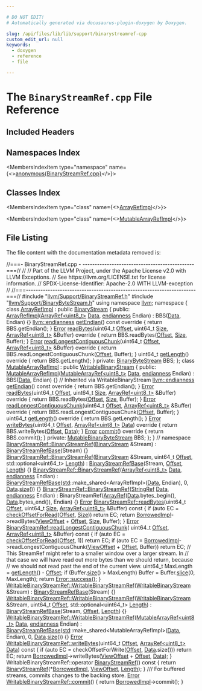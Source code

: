 ```yaml
---

# DO NOT EDIT!
# Automatically generated via docusaurus-plugin-doxygen by Doxygen.

slug: /api/files/lib/lib/support/binarystreamref-cpp
custom_edit_url: null
keywords:
  - doxygen
  - reference
  - file

---
```





# The `BinaryStreamRef.cpp` File Reference

<DoxygenPage pluginConfig={pluginConfig}>



## Included Headers

<IncludesList>
<IncludesListItem
  filePath="llvm/Support/BinaryStreamRef.h"
  permalink="/docs/api/files/include/include/llvm/include/llvm/support/binarystreamref-h"
  isLocal="true" />
<IncludesListItem
  filePath="llvm/Support/BinaryByteStream.h"
  permalink="/docs/api/files/include/include/llvm/include/llvm/support/binarybytestream-h"
  isLocal="true" />
</IncludesList>

## Namespaces Index

<MembersIndex>

<MembersIndexItem
  type="namespace"
  name={<><a href="/docs/api/namespaces/anonymous-binarystreamref-cpp-">anonymous&#123;BinaryStreamRef.cpp&#125;</a></>}>
</MembersIndexItem>

</MembersIndex>

## Classes Index

<MembersIndex>

<MembersIndexItem
  type="class"
  name={<><a href="/docs/api/classes/anonymous-namespace-binarystreamref-cpp-/arrayrefimpl">ArrayRefImpl</a></>}>
</MembersIndexItem>

<MembersIndexItem
  type="class"
  name={<><a href="/docs/api/classes/anonymous-namespace-binarystreamref-cpp-/mutablearrayrefimpl">MutableArrayRefImpl</a></>}>
</MembersIndexItem>

</MembersIndex>


## File Listing

The file content with the documentation metadata removed is:

<ProgramListing>

<Link id="l00001" /><CodeLine lineNumber="1"><Highlight kind="comment">//===- BinaryStreamRef.cpp - ----------------------------------------------===//</Highlight><Highlight kind="normal"></Highlight></CodeLine>
<Link id="l00002" /><CodeLine lineNumber="2"><Highlight kind="normal"></Highlight><Highlight kind="comment">//</Highlight><Highlight kind="normal"></Highlight></CodeLine>
<Link id="l00003" /><CodeLine lineNumber="3"><Highlight kind="normal"></Highlight><Highlight kind="comment">// Part of the LLVM Project, under the Apache License v2.0 with LLVM Exceptions.</Highlight><Highlight kind="normal"></Highlight></CodeLine>
<Link id="l00004" /><CodeLine lineNumber="4"><Highlight kind="normal"></Highlight><Highlight kind="comment">// See https://llvm.org/LICENSE.txt for license information.</Highlight><Highlight kind="normal"></Highlight></CodeLine>
<Link id="l00005" /><CodeLine lineNumber="5"><Highlight kind="normal"></Highlight><Highlight kind="comment">// SPDX-License-Identifier: Apache-2.0 WITH LLVM-exception</Highlight><Highlight kind="normal"></Highlight></CodeLine>
<Link id="l00006" /><CodeLine lineNumber="6"><Highlight kind="normal"></Highlight><Highlight kind="comment">//</Highlight><Highlight kind="normal"></Highlight></CodeLine>
<Link id="l00007" /><CodeLine lineNumber="7"><Highlight kind="normal"></Highlight><Highlight kind="comment">//===----------------------------------------------------------------------===//</Highlight><Highlight kind="normal"></Highlight></CodeLine>
<Link id="l00008" /><CodeLine lineNumber="8"><Highlight kind="normal"></Highlight></CodeLine>
<Link id="l00009" /><CodeLine lineNumber="9"><Highlight kind="normal"></Highlight><Highlight kind="preprocessor">#include &quot;<a href="/docs/api/files/include/include/llvm/include/llvm/support/binarystreamref-h">llvm/Support/BinaryStreamRef.h</a>&quot;</Highlight><Highlight kind="normal"></Highlight></CodeLine>
<Link id="l00010" /><CodeLine lineNumber="10"><Highlight kind="normal"></Highlight><Highlight kind="preprocessor">#include &quot;<a href="/docs/api/files/include/include/llvm/include/llvm/support/binarybytestream-h">llvm/Support/BinaryByteStream.h</a>&quot;</Highlight><Highlight kind="normal"></Highlight></CodeLine>
<Link id="l00011" /><CodeLine lineNumber="11"><Highlight kind="normal"></Highlight></CodeLine>
<Link id="l00012" /><CodeLine lineNumber="12"><Highlight kind="normal"></Highlight><Highlight kind="keyword">using namespace </Highlight><Highlight kind="normal"><a href="/docs/api/namespaces/llvm">llvm</a>;</Highlight></CodeLine>
<Link id="l00013" /><CodeLine lineNumber="13"><Highlight kind="normal"></Highlight></CodeLine>
<Link id="l00014" /><CodeLine lineNumber="14" lineLink="/docs/api/namespaces/anonymous-binarystreamref-cpp-"><Highlight kind="normal"></Highlight><Highlight kind="keyword">namespace </Highlight><Highlight kind="normal">&#123;</Highlight></CodeLine>
<Link id="l00015" /><CodeLine lineNumber="15"><Highlight kind="normal"></Highlight></CodeLine>
<Link id="l00016" /><CodeLine lineNumber="16" lineLink="/docs/api/classes/anonymous-namespace-binarystreamref-cpp-/arrayrefimpl"><Highlight kind="normal"></Highlight><Highlight kind="keyword">class </Highlight><Highlight kind="normal"><a href="/docs/api/classes/anonymous-namespace-binarystreamref-cpp-/arrayrefimpl/#a856b8231ebf64b66ea9d35402cd96935">ArrayRefImpl</a> : </Highlight><Highlight kind="keyword">public</Highlight><Highlight kind="normal"> <a href="/docs/api/classes/llvm/binarystream">BinaryStream</a> &#123;</Highlight></CodeLine>
<Link id="l00017" /><CodeLine lineNumber="17"><Highlight kind="normal"></Highlight><Highlight kind="keyword">public</Highlight><Highlight kind="normal">:</Highlight></CodeLine>
<Link id="l00018" /><CodeLine lineNumber="18" lineLink="/docs/api/classes/anonymous-namespace-binarystreamref-cpp-/arrayrefimpl/#a856b8231ebf64b66ea9d35402cd96935"><Highlight kind="normal">  <a href="/docs/api/classes/anonymous-namespace-binarystreamref-cpp-/arrayrefimpl/#a856b8231ebf64b66ea9d35402cd96935">ArrayRefImpl</a>(<a href="/docs/api/classes/llvm/arrayref">ArrayRef&lt;uint8&#95;t&gt;</a> <a href="/docs/api/namespaces/llvm/#aa20539e89704d20b98b97e9c3feac934">Data</a>, <a href="/docs/api/namespaces/llvm/#ae1e26e57357947b25e392fd18ab000db">endianness</a> Endian) : BBS(<a href="/docs/api/namespaces/llvm/#aa20539e89704d20b98b97e9c3feac934">Data</a>, Endian) &#123;&#125;</Highlight></CodeLine>
<Link id="l00019" /><CodeLine lineNumber="19"><Highlight kind="normal"></Highlight></CodeLine>
<Link id="l00020" /><CodeLine lineNumber="20" lineLink="/docs/api/classes/anonymous-namespace-binarystreamref-cpp-/arrayrefimpl/#a7761af8788d473334eb29a8b2c1f80b3"><Highlight kind="normal">  <a href="/docs/api/namespaces/llvm/#ae1e26e57357947b25e392fd18ab000db">llvm::endianness</a> <a href="/docs/api/classes/anonymous-namespace-binarystreamref-cpp-/arrayrefimpl/#a7761af8788d473334eb29a8b2c1f80b3">getEndian</a>()</Highlight><Highlight kind="keyword"> const override </Highlight><Highlight kind="normal">&#123; </Highlight><Highlight kind="keywordflow">return</Highlight><Highlight kind="normal"> BBS.getEndian(); &#125;</Highlight></CodeLine>
<Link id="l00021" /><CodeLine lineNumber="21" lineLink="/docs/api/classes/anonymous-namespace-binarystreamref-cpp-/arrayrefimpl/#a32427e9b5ea499618dc120f4cb8010db"><Highlight kind="normal">  <a href="/docs/api/classes/llvm/error">Error</a> <a href="/docs/api/classes/anonymous-namespace-binarystreamref-cpp-/arrayrefimpl/#a32427e9b5ea499618dc120f4cb8010db">readBytes</a>(uint64&#95;t <a href="/docs/api/namespaces/llvm/#a05f5b9a11bdcc5feba62899f95dcf878a3134224cba2545bc57954d3b072aebb4">Offset</a>, uint64&#95;t <a href="/docs/api/files/lib/lib/analysis/inlineorder-cpp/#a7ee6f0cb51c3b9056199e9a0001fe8c3a6f6cb72d544962fa333e2e34ce64f719">Size</a>,</Highlight></CodeLine>
<Link id="l00022" /><CodeLine lineNumber="22"><Highlight kind="normal">                  <a href="/docs/api/classes/llvm/arrayref">ArrayRef&lt;uint8&#95;t&gt;</a> &amp;Buffer)</Highlight><Highlight kind="keyword"> override </Highlight><Highlight kind="normal">&#123;</Highlight></CodeLine>
<Link id="l00023" /><CodeLine lineNumber="23"><Highlight kind="normal">    </Highlight><Highlight kind="keywordflow">return</Highlight><Highlight kind="normal"> BBS.readBytes(<a href="/docs/api/namespaces/llvm/#a05f5b9a11bdcc5feba62899f95dcf878a3134224cba2545bc57954d3b072aebb4">Offset</a>, <a href="/docs/api/files/lib/lib/analysis/inlineorder-cpp/#a7ee6f0cb51c3b9056199e9a0001fe8c3a6f6cb72d544962fa333e2e34ce64f719">Size</a>, Buffer);</Highlight></CodeLine>
<Link id="l00024" /><CodeLine lineNumber="24"><Highlight kind="normal">  &#125;</Highlight></CodeLine>
<Link id="l00025" /><CodeLine lineNumber="25" lineLink="/docs/api/classes/anonymous-namespace-binarystreamref-cpp-/arrayrefimpl/#ab888e4a64cb216bfbeccbf3f2a061806"><Highlight kind="normal">  <a href="/docs/api/classes/llvm/error">Error</a> <a href="/docs/api/classes/anonymous-namespace-binarystreamref-cpp-/arrayrefimpl/#ab888e4a64cb216bfbeccbf3f2a061806">readLongestContiguousChunk</a>(uint64&#95;t <a href="/docs/api/namespaces/llvm/#a05f5b9a11bdcc5feba62899f95dcf878a3134224cba2545bc57954d3b072aebb4">Offset</a>,</Highlight></CodeLine>
<Link id="l00026" /><CodeLine lineNumber="26"><Highlight kind="normal">                                   <a href="/docs/api/classes/llvm/arrayref">ArrayRef&lt;uint8&#95;t&gt;</a> &amp;Buffer)</Highlight><Highlight kind="keyword"> override </Highlight><Highlight kind="normal">&#123;</Highlight></CodeLine>
<Link id="l00027" /><CodeLine lineNumber="27"><Highlight kind="normal">    </Highlight><Highlight kind="keywordflow">return</Highlight><Highlight kind="normal"> BBS.readLongestContiguousChunk(<a href="/docs/api/namespaces/llvm/#a05f5b9a11bdcc5feba62899f95dcf878a3134224cba2545bc57954d3b072aebb4">Offset</a>, Buffer);</Highlight></CodeLine>
<Link id="l00028" /><CodeLine lineNumber="28"><Highlight kind="normal">  &#125;</Highlight></CodeLine>
<Link id="l00029" /><CodeLine lineNumber="29" lineLink="/docs/api/classes/anonymous-namespace-binarystreamref-cpp-/arrayrefimpl/#a7201df1411cbcce0c4cbf1eebd0c9b71"><Highlight kind="normal">  uint64&#95;t <a href="/docs/api/classes/anonymous-namespace-binarystreamref-cpp-/arrayrefimpl/#a7201df1411cbcce0c4cbf1eebd0c9b71">getLength</a>()</Highlight><Highlight kind="keyword"> override </Highlight><Highlight kind="normal">&#123; </Highlight><Highlight kind="keywordflow">return</Highlight><Highlight kind="normal"> BBS.getLength(); &#125;</Highlight></CodeLine>
<Link id="l00030" /><CodeLine lineNumber="30"><Highlight kind="normal"></Highlight></CodeLine>
<Link id="l00031" /><CodeLine lineNumber="31"><Highlight kind="normal"></Highlight><Highlight kind="keyword">private</Highlight><Highlight kind="normal">:</Highlight></CodeLine>
<Link id="l00032" /><CodeLine lineNumber="32"><Highlight kind="normal">  <a href="/docs/api/classes/llvm/binarybytestream">BinaryByteStream</a> BBS;</Highlight></CodeLine>
<Link id="l00033" /><CodeLine lineNumber="33"><Highlight kind="normal">&#125;;</Highlight></CodeLine>
<Link id="l00034" /><CodeLine lineNumber="34"><Highlight kind="normal"></Highlight></CodeLine>
<Link id="l00035" /><CodeLine lineNumber="35" lineLink="/docs/api/classes/anonymous-namespace-binarystreamref-cpp-/mutablearrayrefimpl"><Highlight kind="normal"></Highlight><Highlight kind="keyword">class </Highlight><Highlight kind="normal"><a href="/docs/api/classes/anonymous-namespace-binarystreamref-cpp-/mutablearrayrefimpl/#a320a397a78da18ceae070633537ff5b0">MutableArrayRefImpl</a> : </Highlight><Highlight kind="keyword">public</Highlight><Highlight kind="normal"> <a href="/docs/api/classes/llvm/writablebinarystream">WritableBinaryStream</a> &#123;</Highlight></CodeLine>
<Link id="l00036" /><CodeLine lineNumber="36"><Highlight kind="normal"></Highlight><Highlight kind="keyword">public</Highlight><Highlight kind="normal">:</Highlight></CodeLine>
<Link id="l00037" /><CodeLine lineNumber="37" lineLink="/docs/api/classes/anonymous-namespace-binarystreamref-cpp-/mutablearrayrefimpl/#a320a397a78da18ceae070633537ff5b0"><Highlight kind="normal">  <a href="/docs/api/classes/anonymous-namespace-binarystreamref-cpp-/mutablearrayrefimpl/#a320a397a78da18ceae070633537ff5b0">MutableArrayRefImpl</a>(<a href="/docs/api/classes/llvm/mutablearrayref">MutableArrayRef&lt;uint8&#95;t&gt;</a> <a href="/docs/api/namespaces/llvm/#aa20539e89704d20b98b97e9c3feac934">Data</a>, <a href="/docs/api/namespaces/llvm/#ae1e26e57357947b25e392fd18ab000db">endianness</a> Endian)</Highlight></CodeLine>
<Link id="l00038" /><CodeLine lineNumber="38"><Highlight kind="normal">      : BBS(<a href="/docs/api/namespaces/llvm/#aa20539e89704d20b98b97e9c3feac934">Data</a>, Endian) &#123;&#125;</Highlight></CodeLine>
<Link id="l00039" /><CodeLine lineNumber="39"><Highlight kind="normal"></Highlight></CodeLine>
<Link id="l00040" /><CodeLine lineNumber="40"><Highlight kind="normal">  </Highlight><Highlight kind="comment">// Inherited via WritableBinaryStream</Highlight><Highlight kind="normal"></Highlight></CodeLine>
<Link id="l00041" /><CodeLine lineNumber="41" lineLink="/docs/api/classes/anonymous-namespace-binarystreamref-cpp-/mutablearrayrefimpl/#ac4ccc592fdcb75f9a09d3d5f753371b5"><Highlight kind="normal">  <a href="/docs/api/namespaces/llvm/#ae1e26e57357947b25e392fd18ab000db">llvm::endianness</a> <a href="/docs/api/classes/anonymous-namespace-binarystreamref-cpp-/mutablearrayrefimpl/#ac4ccc592fdcb75f9a09d3d5f753371b5">getEndian</a>()</Highlight><Highlight kind="keyword"> const override </Highlight><Highlight kind="normal">&#123; </Highlight><Highlight kind="keywordflow">return</Highlight><Highlight kind="normal"> BBS.getEndian(); &#125;</Highlight></CodeLine>
<Link id="l00042" /><CodeLine lineNumber="42" lineLink="/docs/api/classes/anonymous-namespace-binarystreamref-cpp-/mutablearrayrefimpl/#ab38d43797116a6b44ca438cdadb17428"><Highlight kind="normal">  <a href="/docs/api/classes/llvm/error">Error</a> <a href="/docs/api/classes/anonymous-namespace-binarystreamref-cpp-/mutablearrayrefimpl/#ab38d43797116a6b44ca438cdadb17428">readBytes</a>(uint64&#95;t <a href="/docs/api/namespaces/llvm/#a05f5b9a11bdcc5feba62899f95dcf878a3134224cba2545bc57954d3b072aebb4">Offset</a>, uint64&#95;t <a href="/docs/api/files/lib/lib/analysis/inlineorder-cpp/#a7ee6f0cb51c3b9056199e9a0001fe8c3a6f6cb72d544962fa333e2e34ce64f719">Size</a>,</Highlight></CodeLine>
<Link id="l00043" /><CodeLine lineNumber="43"><Highlight kind="normal">                  <a href="/docs/api/classes/llvm/arrayref">ArrayRef&lt;uint8&#95;t&gt;</a> &amp;Buffer)</Highlight><Highlight kind="keyword"> override </Highlight><Highlight kind="normal">&#123;</Highlight></CodeLine>
<Link id="l00044" /><CodeLine lineNumber="44"><Highlight kind="normal">    </Highlight><Highlight kind="keywordflow">return</Highlight><Highlight kind="normal"> BBS.readBytes(<a href="/docs/api/namespaces/llvm/#a05f5b9a11bdcc5feba62899f95dcf878a3134224cba2545bc57954d3b072aebb4">Offset</a>, <a href="/docs/api/files/lib/lib/analysis/inlineorder-cpp/#a7ee6f0cb51c3b9056199e9a0001fe8c3a6f6cb72d544962fa333e2e34ce64f719">Size</a>, Buffer);</Highlight></CodeLine>
<Link id="l00045" /><CodeLine lineNumber="45"><Highlight kind="normal">  &#125;</Highlight></CodeLine>
<Link id="l00046" /><CodeLine lineNumber="46" lineLink="/docs/api/classes/anonymous-namespace-binarystreamref-cpp-/mutablearrayrefimpl/#a2919c74bfc7264b503ed1d99d64f02a4"><Highlight kind="normal">  <a href="/docs/api/classes/llvm/error">Error</a> <a href="/docs/api/classes/anonymous-namespace-binarystreamref-cpp-/mutablearrayrefimpl/#a2919c74bfc7264b503ed1d99d64f02a4">readLongestContiguousChunk</a>(uint64&#95;t <a href="/docs/api/namespaces/llvm/#a05f5b9a11bdcc5feba62899f95dcf878a3134224cba2545bc57954d3b072aebb4">Offset</a>,</Highlight></CodeLine>
<Link id="l00047" /><CodeLine lineNumber="47"><Highlight kind="normal">                                   <a href="/docs/api/classes/llvm/arrayref">ArrayRef&lt;uint8&#95;t&gt;</a> &amp;Buffer)</Highlight><Highlight kind="keyword"> override </Highlight><Highlight kind="normal">&#123;</Highlight></CodeLine>
<Link id="l00048" /><CodeLine lineNumber="48"><Highlight kind="normal">    </Highlight><Highlight kind="keywordflow">return</Highlight><Highlight kind="normal"> BBS.readLongestContiguousChunk(<a href="/docs/api/namespaces/llvm/#a05f5b9a11bdcc5feba62899f95dcf878a3134224cba2545bc57954d3b072aebb4">Offset</a>, Buffer);</Highlight></CodeLine>
<Link id="l00049" /><CodeLine lineNumber="49"><Highlight kind="normal">  &#125;</Highlight></CodeLine>
<Link id="l00050" /><CodeLine lineNumber="50" lineLink="/docs/api/classes/anonymous-namespace-binarystreamref-cpp-/mutablearrayrefimpl/#a1c930b921992a6d04e6567979f71b495"><Highlight kind="normal">  uint64&#95;t <a href="/docs/api/classes/anonymous-namespace-binarystreamref-cpp-/mutablearrayrefimpl/#a1c930b921992a6d04e6567979f71b495">getLength</a>()</Highlight><Highlight kind="keyword"> override </Highlight><Highlight kind="normal">&#123; </Highlight><Highlight kind="keywordflow">return</Highlight><Highlight kind="normal"> BBS.getLength(); &#125;</Highlight></CodeLine>
<Link id="l00051" /><CodeLine lineNumber="51"><Highlight kind="normal"></Highlight></CodeLine>
<Link id="l00052" /><CodeLine lineNumber="52" lineLink="/docs/api/classes/anonymous-namespace-binarystreamref-cpp-/mutablearrayrefimpl/#abfb56d37310ba6de3d4bc923eab7aa61"><Highlight kind="normal">  <a href="/docs/api/classes/llvm/error">Error</a> <a href="/docs/api/classes/anonymous-namespace-binarystreamref-cpp-/mutablearrayrefimpl/#abfb56d37310ba6de3d4bc923eab7aa61">writeBytes</a>(uint64&#95;t <a href="/docs/api/namespaces/llvm/#a05f5b9a11bdcc5feba62899f95dcf878a3134224cba2545bc57954d3b072aebb4">Offset</a>, <a href="/docs/api/classes/llvm/arrayref">ArrayRef&lt;uint8&#95;t&gt;</a> <a href="/docs/api/namespaces/llvm/#aa20539e89704d20b98b97e9c3feac934">Data</a>)</Highlight><Highlight kind="keyword"> override </Highlight><Highlight kind="normal">&#123;</Highlight></CodeLine>
<Link id="l00053" /><CodeLine lineNumber="53"><Highlight kind="normal">    </Highlight><Highlight kind="keywordflow">return</Highlight><Highlight kind="normal"> BBS.writeBytes(<a href="/docs/api/namespaces/llvm/#a05f5b9a11bdcc5feba62899f95dcf878a3134224cba2545bc57954d3b072aebb4">Offset</a>, <a href="/docs/api/namespaces/llvm/#aa20539e89704d20b98b97e9c3feac934">Data</a>);</Highlight></CodeLine>
<Link id="l00054" /><CodeLine lineNumber="54"><Highlight kind="normal">  &#125;</Highlight></CodeLine>
<Link id="l00055" /><CodeLine lineNumber="55" lineLink="/docs/api/classes/anonymous-namespace-binarystreamref-cpp-/mutablearrayrefimpl/#aa6a730f3b9f2a25d6d699d16f0c844a7"><Highlight kind="normal">  <a href="/docs/api/classes/llvm/error">Error</a> <a href="/docs/api/classes/anonymous-namespace-binarystreamref-cpp-/mutablearrayrefimpl/#aa6a730f3b9f2a25d6d699d16f0c844a7">commit</a>()</Highlight><Highlight kind="keyword"> override </Highlight><Highlight kind="normal">&#123; </Highlight><Highlight kind="keywordflow">return</Highlight><Highlight kind="normal"> BBS.commit(); &#125;</Highlight></CodeLine>
<Link id="l00056" /><CodeLine lineNumber="56"><Highlight kind="normal"></Highlight></CodeLine>
<Link id="l00057" /><CodeLine lineNumber="57"><Highlight kind="normal"></Highlight><Highlight kind="keyword">private</Highlight><Highlight kind="normal">:</Highlight></CodeLine>
<Link id="l00058" /><CodeLine lineNumber="58"><Highlight kind="normal">  <a href="/docs/api/classes/llvm/mutablebinarybytestream">MutableBinaryByteStream</a> BBS;</Highlight></CodeLine>
<Link id="l00059" /><CodeLine lineNumber="59"><Highlight kind="normal">&#125;;</Highlight></CodeLine>
<Link id="l00060" /><CodeLine lineNumber="60"><Highlight kind="normal">&#125; </Highlight><Highlight kind="comment">// namespace</Highlight><Highlight kind="normal"></Highlight></CodeLine>
<Link id="l00061" /><CodeLine lineNumber="61"><Highlight kind="normal"></Highlight></CodeLine>
<Link id="l00062" /><CodeLine lineNumber="62" lineLink="/docs/api/classes/llvm/binarystreamref/#a82772ee4a96456ef2820de05792608a3"><Highlight kind="normal"><a href="/docs/api/classes/llvm/binarystreamref/#ae7b5539f398381351a5474d6c0e5ff74">BinaryStreamRef::BinaryStreamRef</a>(<a href="/docs/api/classes/llvm/binarystream">BinaryStream</a> &amp;Stream)</Highlight></CodeLine>
<Link id="l00063" /><CodeLine lineNumber="63"><Highlight kind="normal">    : <a href="/docs/api/classes/llvm/binarystreamrefbase/#a49a0d2084d0b02ccf53238b2683b04b8">BinaryStreamRefBase</a>(Stream) &#123;&#125;</Highlight></CodeLine>
<Link id="l00064" /><CodeLine lineNumber="64" lineLink="/docs/api/classes/llvm/binarystreamref/#ad224dee9fdde4a364476a1c9f8d2c210"><Highlight kind="normal"><a href="/docs/api/classes/llvm/binarystreamref/#ae7b5539f398381351a5474d6c0e5ff74">BinaryStreamRef::BinaryStreamRef</a>(<a href="/docs/api/classes/llvm/binarystream">BinaryStream</a> &amp;Stream, uint64&#95;t <a href="/docs/api/namespaces/llvm/#a05f5b9a11bdcc5feba62899f95dcf878a3134224cba2545bc57954d3b072aebb4">Offset</a>,</Highlight></CodeLine>
<Link id="l00065" /><CodeLine lineNumber="65"><Highlight kind="normal">                                 std::optional&lt;uint64&#95;t&gt; <a href="/docs/api/classes/llvm/binarystreamrefbase/#a21140b1c590fc1d8b27660316e725648">Length</a>)</Highlight></CodeLine>
<Link id="l00066" /><CodeLine lineNumber="66"><Highlight kind="normal">    : <a href="/docs/api/classes/llvm/binarystreamrefbase/#a49a0d2084d0b02ccf53238b2683b04b8">BinaryStreamRefBase</a>(Stream, <a href="/docs/api/namespaces/llvm/#a05f5b9a11bdcc5feba62899f95dcf878a3134224cba2545bc57954d3b072aebb4">Offset</a>, <a href="/docs/api/classes/llvm/binarystreamrefbase/#a21140b1c590fc1d8b27660316e725648">Length</a>) &#123;&#125;</Highlight></CodeLine>
<Link id="l00067" /><CodeLine lineNumber="67" lineLink="/docs/api/classes/llvm/binarystreamref/#a7f6dfb05bf82ed251de988dfed56269d"><Highlight kind="normal"><a href="/docs/api/classes/llvm/binarystreamref/#ae7b5539f398381351a5474d6c0e5ff74">BinaryStreamRef::BinaryStreamRef</a>(<a href="/docs/api/classes/llvm/arrayref">ArrayRef&lt;uint8&#95;t&gt;</a> <a href="/docs/api/namespaces/llvm/#aa20539e89704d20b98b97e9c3feac934">Data</a>, <a href="/docs/api/namespaces/llvm/#ae1e26e57357947b25e392fd18ab000db">endianness</a> Endian)</Highlight></CodeLine>
<Link id="l00068" /><CodeLine lineNumber="68"><Highlight kind="normal">    : <a href="/docs/api/classes/llvm/binarystreamrefbase/#a49a0d2084d0b02ccf53238b2683b04b8">BinaryStreamRefBase</a>(<a href="/docs/api/namespaces/std">std</a>::make&#95;shared&lt;ArrayRefImpl&gt;(<a href="/docs/api/namespaces/llvm/#aa20539e89704d20b98b97e9c3feac934">Data</a>, Endian), 0,</Highlight></CodeLine>
<Link id="l00069" /><CodeLine lineNumber="69"><Highlight kind="normal">                          <a href="/docs/api/namespaces/llvm/#aa20539e89704d20b98b97e9c3feac934">Data</a>.<a href="/docs/api/namespaces/llvm/#a10f3d955592ae2bc745f57e5b48ae115">size</a>()) &#123;&#125;</Highlight></CodeLine>
<Link id="l00070" /><CodeLine lineNumber="70" lineLink="/docs/api/classes/llvm/binarystreamref/#af18f204e2ccacb08c375a214ad6f44b3"><Highlight kind="normal"><a href="/docs/api/classes/llvm/binarystreamref/#ae7b5539f398381351a5474d6c0e5ff74">BinaryStreamRef::BinaryStreamRef</a>(<a href="/docs/api/classes/llvm/stringref">StringRef</a> <a href="/docs/api/namespaces/llvm/#aa20539e89704d20b98b97e9c3feac934">Data</a>, <a href="/docs/api/namespaces/llvm/#ae1e26e57357947b25e392fd18ab000db">endianness</a> Endian)</Highlight></CodeLine>
<Link id="l00071" /><CodeLine lineNumber="71"><Highlight kind="normal">    : BinaryStreamRef(<a href="/docs/api/classes/llvm/arrayref">ArrayRef</a>(<a href="/docs/api/namespaces/llvm/#aa20539e89704d20b98b97e9c3feac934">Data</a>.bytes&#95;begin(), <a href="/docs/api/namespaces/llvm/#aa20539e89704d20b98b97e9c3feac934">Data</a>.bytes&#95;end()), Endian) &#123;&#125;</Highlight></CodeLine>
<Link id="l00072" /><CodeLine lineNumber="72"><Highlight kind="normal"></Highlight></CodeLine>
<Link id="l00073" /><CodeLine lineNumber="73" lineLink="/docs/api/classes/llvm/binarystreamref/#ad588b860f21801af78f6623f679c94ae"><Highlight kind="normal"><a href="/docs/api/classes/llvm/error">Error</a> <a href="/docs/api/classes/llvm/binarystreamref/#ad588b860f21801af78f6623f679c94ae">BinaryStreamRef::readBytes</a>(uint64&#95;t <a href="/docs/api/namespaces/llvm/#a05f5b9a11bdcc5feba62899f95dcf878a3134224cba2545bc57954d3b072aebb4">Offset</a>, uint64&#95;t <a href="/docs/api/files/lib/lib/analysis/inlineorder-cpp/#a7ee6f0cb51c3b9056199e9a0001fe8c3a6f6cb72d544962fa333e2e34ce64f719">Size</a>,</Highlight></CodeLine>
<Link id="l00074" /><CodeLine lineNumber="74"><Highlight kind="normal">                                 <a href="/docs/api/classes/llvm/arrayref">ArrayRef&lt;uint8&#95;t&gt;</a> &amp;Buffer)</Highlight><Highlight kind="keyword"> const </Highlight><Highlight kind="normal">&#123;</Highlight></CodeLine>
<Link id="l00075" /><CodeLine lineNumber="75"><Highlight kind="normal">  </Highlight><Highlight kind="keywordflow">if</Highlight><Highlight kind="normal"> (</Highlight><Highlight kind="keyword">auto</Highlight><Highlight kind="normal"> EC = <a href="/docs/api/classes/llvm/binarystreamrefbase/#a7b0ea3513329432068f5cca7d33e207a">checkOffsetForRead</a>(<a href="/docs/api/namespaces/llvm/#a05f5b9a11bdcc5feba62899f95dcf878a3134224cba2545bc57954d3b072aebb4">Offset</a>, <a href="/docs/api/files/lib/lib/analysis/inlineorder-cpp/#a7ee6f0cb51c3b9056199e9a0001fe8c3a6f6cb72d544962fa333e2e34ce64f719">Size</a>))</Highlight></CodeLine>
<Link id="l00076" /><CodeLine lineNumber="76"><Highlight kind="normal">    </Highlight><Highlight kind="keywordflow">return</Highlight><Highlight kind="normal"> EC;</Highlight></CodeLine>
<Link id="l00077" /><CodeLine lineNumber="77"><Highlight kind="normal">  </Highlight><Highlight kind="keywordflow">return</Highlight><Highlight kind="normal"> <a href="/docs/api/classes/llvm/binarystreamrefbase/#a57d4b980379fd31d3be943f4b66136c1">BorrowedImpl</a>-&gt;readBytes(<a href="/docs/api/classes/llvm/binarystreamrefbase/#a18d69c1ec33fe3424f1334fbc7eb2553">ViewOffset</a> + <a href="/docs/api/namespaces/llvm/#a05f5b9a11bdcc5feba62899f95dcf878a3134224cba2545bc57954d3b072aebb4">Offset</a>, <a href="/docs/api/files/lib/lib/analysis/inlineorder-cpp/#a7ee6f0cb51c3b9056199e9a0001fe8c3a6f6cb72d544962fa333e2e34ce64f719">Size</a>, Buffer);</Highlight></CodeLine>
<Link id="l00078" /><CodeLine lineNumber="78"><Highlight kind="normal">&#125;</Highlight></CodeLine>
<Link id="l00079" /><CodeLine lineNumber="79"><Highlight kind="normal"></Highlight></CodeLine>
<Link id="l00080" /><CodeLine lineNumber="80" lineLink="/docs/api/classes/llvm/binarystreamref/#a113ac5e2f45385477dca911a3830d801"><Highlight kind="normal"><a href="/docs/api/classes/llvm/error">Error</a> <a href="/docs/api/classes/llvm/binarystreamref/#a113ac5e2f45385477dca911a3830d801">BinaryStreamRef::readLongestContiguousChunk</a>(</Highlight></CodeLine>
<Link id="l00081" /><CodeLine lineNumber="81"><Highlight kind="normal">    uint64&#95;t <a href="/docs/api/namespaces/llvm/#a05f5b9a11bdcc5feba62899f95dcf878a3134224cba2545bc57954d3b072aebb4">Offset</a>, <a href="/docs/api/classes/llvm/arrayref">ArrayRef&lt;uint8&#95;t&gt;</a> &amp;Buffer)</Highlight><Highlight kind="keyword"> const </Highlight><Highlight kind="normal">&#123;</Highlight></CodeLine>
<Link id="l00082" /><CodeLine lineNumber="82"><Highlight kind="normal">  </Highlight><Highlight kind="keywordflow">if</Highlight><Highlight kind="normal"> (</Highlight><Highlight kind="keyword">auto</Highlight><Highlight kind="normal"> EC = <a href="/docs/api/classes/llvm/binarystreamrefbase/#a7b0ea3513329432068f5cca7d33e207a">checkOffsetForRead</a>(<a href="/docs/api/namespaces/llvm/#a05f5b9a11bdcc5feba62899f95dcf878a3134224cba2545bc57954d3b072aebb4">Offset</a>, 1))</Highlight></CodeLine>
<Link id="l00083" /><CodeLine lineNumber="83"><Highlight kind="normal">    </Highlight><Highlight kind="keywordflow">return</Highlight><Highlight kind="normal"> EC;</Highlight></CodeLine>
<Link id="l00084" /><CodeLine lineNumber="84"><Highlight kind="normal"></Highlight></CodeLine>
<Link id="l00085" /><CodeLine lineNumber="85"><Highlight kind="normal">  </Highlight><Highlight kind="keywordflow">if</Highlight><Highlight kind="normal"> (</Highlight><Highlight kind="keyword">auto</Highlight><Highlight kind="normal"> EC =</Highlight></CodeLine>
<Link id="l00086" /><CodeLine lineNumber="86"><Highlight kind="normal">          <a href="/docs/api/classes/llvm/binarystreamrefbase/#a57d4b980379fd31d3be943f4b66136c1">BorrowedImpl</a>-&gt;readLongestContiguousChunk(<a href="/docs/api/classes/llvm/binarystreamrefbase/#a18d69c1ec33fe3424f1334fbc7eb2553">ViewOffset</a> + <a href="/docs/api/namespaces/llvm/#a05f5b9a11bdcc5feba62899f95dcf878a3134224cba2545bc57954d3b072aebb4">Offset</a>, Buffer))</Highlight></CodeLine>
<Link id="l00087" /><CodeLine lineNumber="87"><Highlight kind="normal">    </Highlight><Highlight kind="keywordflow">return</Highlight><Highlight kind="normal"> EC;</Highlight></CodeLine>
<Link id="l00088" /><CodeLine lineNumber="88"><Highlight kind="normal">  </Highlight><Highlight kind="comment">// This StreamRef might refer to a smaller window over a larger stream.  In</Highlight><Highlight kind="normal"></Highlight></CodeLine>
<Link id="l00089" /><CodeLine lineNumber="89"><Highlight kind="normal">  </Highlight><Highlight kind="comment">// that case we will have read out more bytes than we should return, because</Highlight><Highlight kind="normal"></Highlight></CodeLine>
<Link id="l00090" /><CodeLine lineNumber="90"><Highlight kind="normal">  </Highlight><Highlight kind="comment">// we should not read past the end of the current view.</Highlight><Highlight kind="normal"></Highlight></CodeLine>
<Link id="l00091" /><CodeLine lineNumber="91"><Highlight kind="normal">  uint64&#95;t MaxLength = <a href="/docs/api/classes/llvm/binarystreamrefbase/#af3f28458b55d3c2287703f1d631c8f23">getLength</a>() - <a href="/docs/api/namespaces/llvm/#a05f5b9a11bdcc5feba62899f95dcf878a3134224cba2545bc57954d3b072aebb4">Offset</a>;</Highlight></CodeLine>
<Link id="l00092" /><CodeLine lineNumber="92"><Highlight kind="normal">  </Highlight><Highlight kind="keywordflow">if</Highlight><Highlight kind="normal"> (Buffer.<a href="/docs/api/classes/llvm/arrayref/#a85ffb6531d4cda988ea81f18d4e56fb7">size</a>() &gt; MaxLength)</Highlight></CodeLine>
<Link id="l00093" /><CodeLine lineNumber="93"><Highlight kind="normal">    Buffer = Buffer.<a href="/docs/api/classes/llvm/arrayref/#aebf6ca7590d4f766b894044015a0fa31">slice</a>(0, MaxLength);</Highlight></CodeLine>
<Link id="l00094" /><CodeLine lineNumber="94"><Highlight kind="normal">  </Highlight><Highlight kind="keywordflow">return</Highlight><Highlight kind="normal"> <a href="/docs/api/classes/llvm/error/#a4dfd0813c3d0e0a30439b5a3e9196b59">Error::success</a>();</Highlight></CodeLine>
<Link id="l00095" /><CodeLine lineNumber="95"><Highlight kind="normal">&#125;</Highlight></CodeLine>
<Link id="l00096" /><CodeLine lineNumber="96"><Highlight kind="normal"></Highlight></CodeLine>
<Link id="l00097" /><CodeLine lineNumber="97" lineLink="/docs/api/classes/llvm/writablebinarystreamref/#af568ae5bed394faf437752e8be0fbfe1"><Highlight kind="normal"><a href="/docs/api/classes/llvm/writablebinarystreamref/#a7c952847936900ca9c610a11368bfc74">WritableBinaryStreamRef::WritableBinaryStreamRef</a>(<a href="/docs/api/classes/llvm/writablebinarystream">WritableBinaryStream</a> &amp;Stream)</Highlight></CodeLine>
<Link id="l00098" /><CodeLine lineNumber="98"><Highlight kind="normal">    : <a href="/docs/api/classes/llvm/binarystreamrefbase/#a49a0d2084d0b02ccf53238b2683b04b8">BinaryStreamRefBase</a>(Stream) &#123;&#125;</Highlight></CodeLine>
<Link id="l00099" /><CodeLine lineNumber="99"><Highlight kind="normal"></Highlight></CodeLine>
<Link id="l00100" /><CodeLine lineNumber="100" lineLink="/docs/api/classes/llvm/writablebinarystreamref/#a47e6dc88dd26b78ac8b38dcd5f26a04b"><Highlight kind="normal"><a href="/docs/api/classes/llvm/writablebinarystreamref/#a7c952847936900ca9c610a11368bfc74">WritableBinaryStreamRef::WritableBinaryStreamRef</a>(<a href="/docs/api/classes/llvm/writablebinarystream">WritableBinaryStream</a> &amp;Stream,</Highlight></CodeLine>
<Link id="l00101" /><CodeLine lineNumber="101"><Highlight kind="normal">                                                 uint64&#95;t <a href="/docs/api/namespaces/llvm/#a05f5b9a11bdcc5feba62899f95dcf878a3134224cba2545bc57954d3b072aebb4">Offset</a>,</Highlight></CodeLine>
<Link id="l00102" /><CodeLine lineNumber="102"><Highlight kind="normal">                                                 std::optional&lt;uint64&#95;t&gt; <a href="/docs/api/classes/llvm/binarystreamrefbase/#a21140b1c590fc1d8b27660316e725648">Length</a>)</Highlight></CodeLine>
<Link id="l00103" /><CodeLine lineNumber="103"><Highlight kind="normal">    : <a href="/docs/api/classes/llvm/binarystreamrefbase/#a49a0d2084d0b02ccf53238b2683b04b8">BinaryStreamRefBase</a>(Stream, <a href="/docs/api/namespaces/llvm/#a05f5b9a11bdcc5feba62899f95dcf878a3134224cba2545bc57954d3b072aebb4">Offset</a>, <a href="/docs/api/classes/llvm/binarystreamrefbase/#a21140b1c590fc1d8b27660316e725648">Length</a>) &#123;&#125;</Highlight></CodeLine>
<Link id="l00104" /><CodeLine lineNumber="104"><Highlight kind="normal"></Highlight></CodeLine>
<Link id="l00105" /><CodeLine lineNumber="105" lineLink="/docs/api/classes/llvm/writablebinarystreamref/#ae7039ed2a2b555d1b371144132826b5a"><Highlight kind="normal"><a href="/docs/api/classes/llvm/writablebinarystreamref/#a7c952847936900ca9c610a11368bfc74">WritableBinaryStreamRef::WritableBinaryStreamRef</a>(<a href="/docs/api/classes/llvm/mutablearrayref">MutableArrayRef&lt;uint8&#95;t&gt;</a> <a href="/docs/api/namespaces/llvm/#aa20539e89704d20b98b97e9c3feac934">Data</a>,</Highlight></CodeLine>
<Link id="l00106" /><CodeLine lineNumber="106"><Highlight kind="normal">                                                 <a href="/docs/api/namespaces/llvm/#ae1e26e57357947b25e392fd18ab000db">endianness</a> Endian)</Highlight></CodeLine>
<Link id="l00107" /><CodeLine lineNumber="107"><Highlight kind="normal">    : <a href="/docs/api/classes/llvm/binarystreamrefbase/#a49a0d2084d0b02ccf53238b2683b04b8">BinaryStreamRefBase</a>(<a href="/docs/api/namespaces/std">std</a>::make&#95;shared&lt;MutableArrayRefImpl&gt;(<a href="/docs/api/namespaces/llvm/#aa20539e89704d20b98b97e9c3feac934">Data</a>, Endian),</Highlight></CodeLine>
<Link id="l00108" /><CodeLine lineNumber="108"><Highlight kind="normal">                          0, <a href="/docs/api/namespaces/llvm/#aa20539e89704d20b98b97e9c3feac934">Data</a>.<a href="/docs/api/namespaces/llvm/#a10f3d955592ae2bc745f57e5b48ae115">size</a>()) &#123;&#125;</Highlight></CodeLine>
<Link id="l00109" /><CodeLine lineNumber="109"><Highlight kind="normal"></Highlight></CodeLine>
<Link id="l00110" /><CodeLine lineNumber="110" lineLink="/docs/api/classes/llvm/writablebinarystreamref/#abd7a4936fd39218e5df5cb21a557c77b"><Highlight kind="normal"><a href="/docs/api/classes/llvm/error">Error</a> <a href="/docs/api/classes/llvm/writablebinarystreamref/#abd7a4936fd39218e5df5cb21a557c77b">WritableBinaryStreamRef::writeBytes</a>(uint64&#95;t <a href="/docs/api/namespaces/llvm/#a05f5b9a11bdcc5feba62899f95dcf878a3134224cba2545bc57954d3b072aebb4">Offset</a>,</Highlight></CodeLine>
<Link id="l00111" /><CodeLine lineNumber="111"><Highlight kind="normal">                                          <a href="/docs/api/classes/llvm/arrayref">ArrayRef&lt;uint8&#95;t&gt;</a> <a href="/docs/api/namespaces/llvm/#aa20539e89704d20b98b97e9c3feac934">Data</a>)</Highlight><Highlight kind="keyword"> const </Highlight><Highlight kind="normal">&#123;</Highlight></CodeLine>
<Link id="l00112" /><CodeLine lineNumber="112"><Highlight kind="normal">  </Highlight><Highlight kind="keywordflow">if</Highlight><Highlight kind="normal"> (</Highlight><Highlight kind="keyword">auto</Highlight><Highlight kind="normal"> EC = checkOffsetForWrite(<a href="/docs/api/namespaces/llvm/#a05f5b9a11bdcc5feba62899f95dcf878a3134224cba2545bc57954d3b072aebb4">Offset</a>, <a href="/docs/api/namespaces/llvm/#aa20539e89704d20b98b97e9c3feac934">Data</a>.size()))</Highlight></CodeLine>
<Link id="l00113" /><CodeLine lineNumber="113"><Highlight kind="normal">    </Highlight><Highlight kind="keywordflow">return</Highlight><Highlight kind="normal"> EC;</Highlight></CodeLine>
<Link id="l00114" /><CodeLine lineNumber="114"><Highlight kind="normal"></Highlight></CodeLine>
<Link id="l00115" /><CodeLine lineNumber="115"><Highlight kind="normal">  </Highlight><Highlight kind="keywordflow">return</Highlight><Highlight kind="normal"> <a href="/docs/api/classes/llvm/binarystreamrefbase/#a57d4b980379fd31d3be943f4b66136c1">BorrowedImpl</a>-&gt;writeBytes(<a href="/docs/api/classes/llvm/binarystreamrefbase/#a18d69c1ec33fe3424f1334fbc7eb2553">ViewOffset</a> + <a href="/docs/api/namespaces/llvm/#a05f5b9a11bdcc5feba62899f95dcf878a3134224cba2545bc57954d3b072aebb4">Offset</a>, <a href="/docs/api/namespaces/llvm/#aa20539e89704d20b98b97e9c3feac934">Data</a>);</Highlight></CodeLine>
<Link id="l00116" /><CodeLine lineNumber="116"><Highlight kind="normal">&#125;</Highlight></CodeLine>
<Link id="l00117" /><CodeLine lineNumber="117"><Highlight kind="normal"></Highlight></CodeLine>
<Link id="l00118" /><CodeLine lineNumber="118" lineLink="/docs/api/classes/llvm/writablebinarystreamref/#a0b51f54bfddfe3aa3804b05e7f5bbbc8"><Highlight kind="normal">WritableBinaryStreamRef::operator <a href="/docs/api/classes/llvm/binarystreamref">BinaryStreamRef</a>()</Highlight><Highlight kind="keyword"> const </Highlight><Highlight kind="normal">&#123;</Highlight></CodeLine>
<Link id="l00119" /><CodeLine lineNumber="119"><Highlight kind="normal">  </Highlight><Highlight kind="keywordflow">return</Highlight><Highlight kind="normal"> <a href="/docs/api/classes/llvm/binarystreamref">BinaryStreamRef</a>(&#42;<a href="/docs/api/classes/llvm/binarystreamrefbase/#a57d4b980379fd31d3be943f4b66136c1">BorrowedImpl</a>, <a href="/docs/api/classes/llvm/binarystreamrefbase/#a18d69c1ec33fe3424f1334fbc7eb2553">ViewOffset</a>, <a href="/docs/api/classes/llvm/binarystreamrefbase/#a21140b1c590fc1d8b27660316e725648">Length</a>);</Highlight></CodeLine>
<Link id="l00120" /><CodeLine lineNumber="120"><Highlight kind="normal">&#125;</Highlight></CodeLine>
<Link id="l00121" /><CodeLine lineNumber="121"><Highlight kind="normal"></Highlight><Highlight kind="comment"></Highlight></CodeLine>
<Link id="l00122" /><CodeLine lineNumber="122"><Highlight kind="comment">/// For buffered streams, commits changes to the backing store.</Highlight><Highlight kind="normal"></Highlight></CodeLine>
<Link id="l00123" /><CodeLine lineNumber="123" lineLink="/docs/api/classes/llvm/writablebinarystreamref/#ae236e174f6c6dce2c0f980acbd30e59a"><Highlight kind="normal"><a href="/docs/api/classes/llvm/error">Error</a> <a href="/docs/api/classes/llvm/writablebinarystreamref/#ae236e174f6c6dce2c0f980acbd30e59a">WritableBinaryStreamRef::commit</a>() &#123; </Highlight><Highlight kind="keywordflow">return</Highlight><Highlight kind="normal"> <a href="/docs/api/classes/llvm/binarystreamrefbase/#a57d4b980379fd31d3be943f4b66136c1">BorrowedImpl</a>-&gt;commit(); &#125;</Highlight></CodeLine>

</ProgramListing>


</DoxygenPage>
